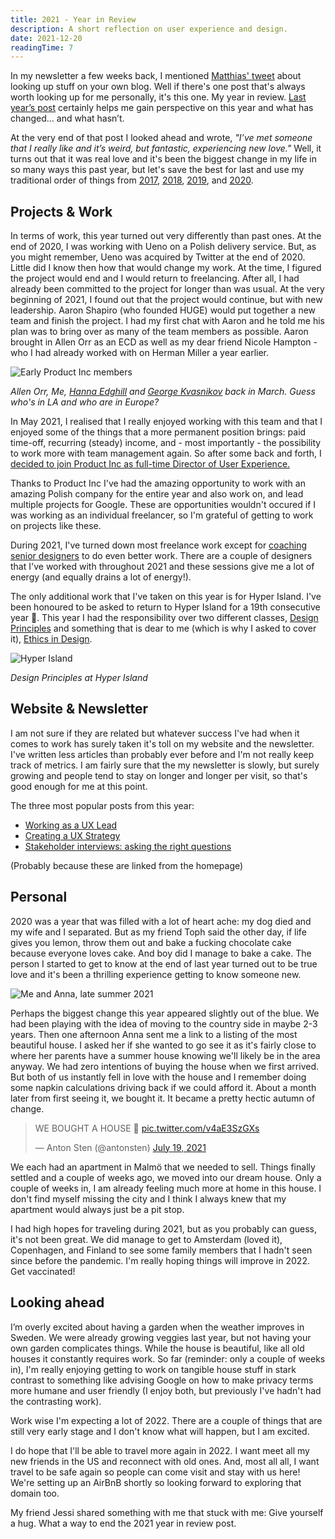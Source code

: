 ```yaml
---
title: 2021 - Year in Review
description: A short reflection on user experience and design.
date: 2021-12-20
readingTime: 7
---
```


In my newsletter a few weeks back, I mentioned [Matthias' tweet](https://twitter.com/m_ott/status/1465823409611362305?s=20) about looking up stuff on your own blog. Well if there's one post that's always worth looking up for me personally, it's this one. My year in review. [Last year’s post](/2020/) certainly helps me gain perspective on this year and what has changed... and what hasn’t.

At the very end of that post I looked ahead and wrote, _"I’ve met someone that I really like and it’s weird, but fantastic, experiencing new love."_ Well, it turns out that it was real love and it's been the biggest change in my life in so many ways this past year, but let's save the best for last and use my traditional order of things from [2017](/2017/), [2018](/2018/), [2019](/2019/), and [2020](/2020/).

## Projects & Work

In terms of work, this year turned out very differently than past ones. At the end of 2020, I was working with Ueno on a Polish delivery service. But, as you might remember, Ueno was acquired by Twitter at the end of 2020. Little did I know then how that would change my work. At the time, I figured the project would end and I would return to freelancing. After all, I had already been committed to the project for longer than was usual. At the very beginning of 2021, I found out that the project would continue, but with new leadership. Aaron Shapiro (who founded HUGE) would put together a new team and finish the project. I had my first chat with Aaron and he told me his plan was to bring over as many of the team members as possible. Aaron brought in Allen Orr as an ECD as well as my dear friend Nicole Hampton - who I had already worked with on Herman Miller a year earlier.

![Early Product Inc members](2021-product.png)

_Allen Orr, Me, [Hanna Edghill](https://www.hannaedghill.com) and [George Kvasnikov](https://www.behance.net/gkvasnikov) back in March. Guess who's in LA and who are in Europe?_

In May 2021, I realised that I really enjoyed working with this team and that I enjoyed some of the things that a more permanent position brings: paid time-off, recurring (steady) income, and - most importantly - the possibility to work more with team management again. So after some back and forth, I [decided to join Product Inc as full-time Director of User Experience.](/fulltime/)

Thanks to Product Inc I've had the amazing opportunity to work with an amazing Polish company for the entire year and also work on, and lead multiple projects for Google. These are opportunities wouldn't occured if I was working as an individual freelancer, so I'm grateful of getting to work on projects like these.

During 2021, I've turned down most freelance work except for [coaching senior designers](/coaching/) to do even better work. There are a couple of designers that I've worked with throughout 2021 and these sessions give me a lot of energy (and equally drains a lot of energy!).

The only additional work that I've taken on this year is for Hyper Island. I've been honoured to be asked to return to Hyper Island for a 19th consecutive year 🤯. This year I had the responsibility over two different classes, [Design Principles](/design-principles/) and something that is dear to me (which is why I asked to cover it), [Ethics in Design](/design-ethics/).

![Hyper Island](2021-hi.png)

_Design Principles at Hyper Island_

## Website & Newsletter

I am not sure if they are related but whatever success I've had when it comes to work has surely taken it's toll on my website and the newsletter. I've written less articles than probably ever before and I'm not really keep track of metrics. I am fairly sure that the my newsletter is slowly, but surely growing and people tend to stay on longer and longer per visit, so that's good enough for me at this point.

The three most popular posts from this year:

- [Working as a UX Lead](/uxlead/)
- [Creating a UX Strategy](/uxstrategy/)
- [Stakeholder interviews: asking the right questions](/stakeholder/)

(Probably because these are linked from the homepage)

## Personal

2020 was a year that was filled with a lot of heart ache: my dog died and my wife and I separated. But as my friend Toph said the other day, if life gives you lemon, throw them out and bake a fucking chocolate cake because everyone loves cake. And boy did I manage to bake a cake. The person I started to get to know at the end of last year turned out to be true love and it's been a thrilling experience getting to know someone new.

![Me and Anna, late summer 2021](2021-anna.png)

Perhaps the biggest change this year appeared slightly out of the blue. We had been playing with the idea of moving to the country side in maybe 2-3 years. Then one afternoon Anna sent me a link to a listing of the most beautiful house. I asked her if she wanted to go see it as it's fairly close to where her parents have a summer house knowing we'll likely be in the area anyway. We had zero intentions of buying the house when we first arrived. But both of us instantly fell in love with the house and I remember doing some napkin calculations driving back if we could afford it. About a month later from first seeing it, we bought it. It became a pretty hectic autumn of change.

<blockquote class="twitter-tweet"><p lang="en" dir="ltr">WE BOUGHT A HOUSE 🎉 <a href="https://t.co/v4aE3SzGXs">pic.twitter.com/v4aE3SzGXs</a></p>&mdash; Anton Sten (@antonsten) <a href="https://twitter.com/antonsten/status/1417143851064643587?ref_src=twsrc%5Etfw">July 19, 2021</a></blockquote> <script async src="https://platform.twitter.com/widgets.js" charset="utf-8"></script>

We each had an apartment in Malmö that we needed to sell. Things finally settled and a couple of weeks ago, we moved into our dream house. Only a couple of weeks in, I am already feeling much more at home in this house. I don't find myself missing the city and I think I always knew that my apartment would always just be a pit stop.

I had high hopes for traveling during 2021, but as you probably can guess, it's not been great. We did manage to get to Amsterdam (loved it), Copenhagen, and Finland to see some family members that I hadn't seen since before the pandemic. I'm really hoping things will improve in 2022. Get vaccinated!

## Looking ahead

I’m overly excited about having a garden when the weather improves in Sweden. We were already growing veggies last year, but not having your own garden complicates things. While the house is beautiful, like all old houses it constantly requires work. So far (reminder: only a couple of weeks in), I'm really enjoying getting to work on tangible house stuff in stark contrast to something like advising Google on how to make privacy terms more humane and user friendly (I enjoy both, but previously I've hadn't had the contrasting work).

Work wise I'm expecting a lot of 2022. There are a couple of things that are still very early stage and I don't know what will happen, but I am excited.

I do hope that I'll be able to travel more again in 2022. I want meet all my new friends in the US and reconnect with old ones. And, most all all, I want travel to be safe again so people can come visit and stay with us here! We're setting up an AirBnB shortly so looking forward to exploring that domain too.

My friend Jessi shared something with me that stuck with me: Give yourself a hug. What a way to end the 2021 year in review post.